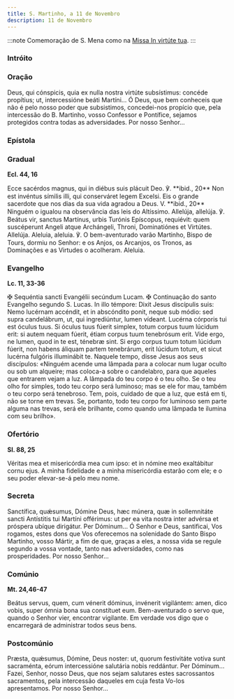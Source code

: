 ```yaml
---
title: S. Martinho, a 11 de Novembro
description: 11 de Novembro
---
```



:::note
Comemoração de S. Mena como na
[Missa In virtúte tua](/missal/comum/4martirnaopontifice1).
:::

### Intróito

<LinkCard
  href="/missal/comum/2martirpontificeforapascal#intróito"
  title="Mártir Pontífice - Missa Státuit ei Dóminus"
/>

### Oração

<div class="side-by-side not-content">
  <span>
    Deus, qui cónspicis, quia ex nulla nostra virtúte subsístimus: concéde
    propítius; ut, intercessióne beáti Martíni...
  </span>
  <span>
    Ó Deus, que bem conheceis que não é pelo nosso poder que subsistimos,
    concedei-nos propício que, pela intercessão do B. Martinho, vosso Confessor
    e Pontífice, sejamos protegidos contra todas as adversidades. Por nosso
    Senhor...
  </span>
</div>

### Epístola

<LinkCard
  href="/missal/comum/11confessorespontifices1#epístola"
  title="Confessores Pontífices - Missa Státuit ei Dóminus"
/>

### Gradual

**Ecl. 44, 16**

<div class="side-by-side not-content">
  <span>
    Ecce sacérdos magnus, qui in diébus suis plácuit Deo. ℣. **ibid., 20** Non
    est invéntus símilis illi, qui conserváret legem Excelsi.
  </span>
  <span>
    Eis o grande sacerdote que nos dias da sua vida agradou a Deus. V. **ibid.,
    20** Ninguém o igualou na observância das leis do Altíssimo.
  </span>
  <span>
    Allelúja, allelúja. ℣. Beátus vir, sanctus Martínus, urbis Turónis
    Epíscopus, requiévit: quem suscéperunt Angeli atque Archángeli, Throni,
    Dominatiónes et Virtútes. Allelúja.
  </span>
  <span>
    Aleluia, aleluia. ℣. O bem-aventurado varão Martinho, Bispo de Tours, dormiu
    no Senhor: e os Anjos, os Arcanjos, os Tronos, as Dominações e as Virtudes o
    acolheram. Aleluia.
  </span>
</div>

### Evangelho

**Lc. 11, 33-36**

<div class="side-by-side not-content">
  <span>
    <span class="text-red-500">✠</span> Sequéntia sancti Evangélii secúndum
    Lucam.
  </span>
  <span>
    <span class="text-red-500">✠</span> Continuação do santo Evangelho segundo
    S. Lucas.
  </span>
  <span>
    In illo témpore: Dixit Jesus discípulis suis: Nemo lucérnam accéndit, et in
    abscóndito ponit, neque sub módio: sed supra candelábrum, ut, qui
    ingrediúntur, lumen vídeant. Lucérna córporis tui est óculus tuus. Si óculus
    tuus fúerit simplex, totum corpus tuum lúcidum erit: si autem nequam fúerit,
    étiam corpus tuum tenebrósum erit. Vide ergo, ne lumen, quod in te est,
    ténebræ sint. Si ergo corpus tuum totum lúcidum fúerit, non habens áliquam
    partem tenebrárum, erit lúcidum totum, et sicut lucérna fulgóris illuminábit
    te.
  </span>
  <span>
    Naquele tempo, disse Jesus aos seus discípulos: «Ninguém acende uma lâmpada
    para a colocar num lugar oculto ou sob um alqueire; mas coloca-a sobre o
    candelabro, para que aqueles que entrarem vejam a luz. A lâmpada do teu
    corpo é o teu olho. Se o teu olho for simples, todo teu corpo será luminoso;
    mas se ele for mau, também o teu corpo será tenebroso. Tem, pois, cuidado de
    que a luz, que está em ti, não se torne em trevas. Se, portanto, todo teu
    corpo for luminoso sem parte alguma nas trevas, será ele brilhante, como
    quando uma lâmpada te ilumina com seu brilho».
  </span>
</div>

### Ofertório

**Sl. 88, 25**

<div class="side-by-side not-content">
  <span>
    Véritas mea et misericórdia mea cum ipso: et in nómine meo exaltábitur cornu
    ejus.
  </span>
  <span>
    A minha fidelidade e a minha misericórdia estarão com ele; e o seu poder
    elevar-se-á pelo meu nome.
  </span>
</div>

### Secreta

<div class="side-by-side not-content">
  <span>
    Sanctífica, quǽsumus, Dómine Deus, hæc múnera, quæ in sollemnitáte sancti
    Antístitis tui Martíni offérimus: ut per ea vita nostra inter advérsa et
    próspera ubíque dirigátur. Per Dóminum...
  </span>
  <span>
    Ó Senhor e Deus, santificai, Vos rogamos, estes dons que Vos oferecemos na
    solenidade do Santo Bispo Martinho, vosso Mártir, a fim de que, graças a
    eles, a nossa vida se regule segundo a vossa vontade, tanto nas
    adversidades, como nas prosperidades. Por nosso Senhor...
  </span>
</div>

### Comúnio

**Mt. 24,46-47**

<div class="side-by-side not-content">
  <span>
    Beátus servus, quem, cum vénerit dóminus, invénerit vigilántem: amen, dico
    vobis, super ómnia bona sua constítuet eum.
  </span>
  <span>
    Bem-aventurado o servo que, quando o Senhor vier, encontrar vigilante. Em
    verdade vos digo que o encarregará de administrar todos seus bens.
  </span>
</div>

### Postcomúnio

<div class="side-by-side not-content">
  <span>
    Præsta, quǽsumus, Dómine, Deus noster: ut, quorum festivitáte votíva sunt
    sacraménta, eórum intercessióne salutária nobis reddántur. Per Dóminum...
  </span>
  <span>
    Fazei, Senhor, nosso Deus, que nos sejam salutares estes sacrossantos
    sacramentos, pela intercessão daqueles em cuja festa Vo-los apresentamos.
    Por nosso Senhor...
  </span>
</div>
